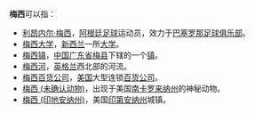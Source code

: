 '''梅西'''可以指：

*[[利昂内尔·梅西|利昂内尔·梅西]]，[[阿根廷|阿根廷]][[足球|足球]]运动员，效力于[[巴塞罗那足球俱乐部|巴塞罗那足球俱乐部]]。
*[[梅西大学|梅西大学]]，[[新西兰|新西兰]]一所[[大学|大学]]。
*[[梅西镇|梅西镇]]，[[中华人民共和国|中国]][[广东省|广东省]][[梅县|梅县]]下辖的一个[[镇|镇]]。
*[[梅西河|梅西河]]，[[英格兰|英格兰]]西北部的河流。
*[[梅西百货公司|梅西百货公司]]，[[美国|美国]]大型连锁[[百货公司|百货公司]]。
*[[梅西_(未确认动物)|梅西 (未确认动物)]]，出现于美国[[南卡罗来纳州|南卡罗来纳州]]的神秘动物。
*[[梅西_(印地安纳州)|梅西 (印地安纳州)]]，美国[[印第安纳州|印第安纳州]]城镇。

{{消歧义|cat=二字譯名消歧義}}